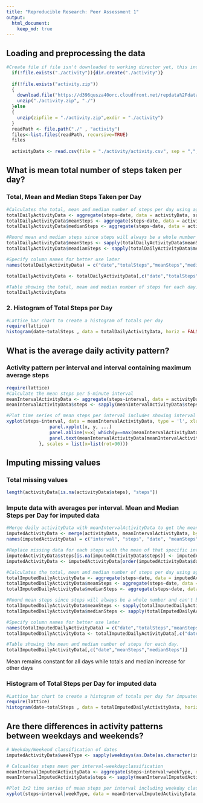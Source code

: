 ```yaml
---
title: "Reproducible Research: Peer Assessment 1"
output: 
  html_document:
    keep_md: true
---
```



## Loading and preprocessing the data
```r

#Create file if file isn't downloaded to working director yet, this includes unzipping file 
  if(!file.exists("./activity")){dir.create("./activity")}
  
  if(!file.exists("activity.zip"))
  {
    download.file("https://d396qusza40orc.cloudfront.net/repdata%2Fdata%2Factivity.zip",destfile ="./activity.zip",method="auto")
    unzip("./activity.zip", "./")
  }else
  {
    unzip(zipfile = "./activity.zip",exdir = "./activity")
  }
  readPath <- file.path("./" , "activity")
  files<-list.files(readPath, recursive=TRUE)
  files
  
  activityData <- read.csv(file = "./activity/activity.csv", sep = ",", header = TRUE)

```


## What is mean total number of steps taken per day?
### Total, Mean and Median Steps Taken per Day
```r
#Calculates the total, mean and median number of steps per day using aggreate function.
totalDailyActivityData <- aggregate(steps~date, data = activityData, sum, na.rm=TRUE)
totalDailyActivityData$meanSteps <- aggregate(steps~date, data = activityData, mean, na.rm=TRUE)[,"steps"]
totalDailyActivityData$medianSteps <- aggregate(steps~date, data = activityData, median, na.rm=TRUE)[,"steps"]

#Round mean and median steps since steps will always be a whole number and can't be a fraction.
totalDailyActivityData$meanSteps <- sapply(totalDailyActivityData$meanSteps, round, digits = 0)
totalDailyActivityData$meadianSteps <- sapply(totalDailyActivityData$medianSteps, round, digits = 0)

#Specify column names for better use later
names(totalDailyActivityData) = c("date","totalSteps","meanSteps","medianSteps")

totalDailyActivityData <- totalDailyActivityData[,c("date","totalSteps","meanSteps","medianSteps")]

#Table showing the total, mean and median number of steps for each day.
totalDailyActivityData

```

### 2. Histogram of Total Steps per Day
```r
#Lattice bar chart to create a histogram of totals per day
require(lattice)
histogram(date~totalSteps , data = totalDailyActivityData, horiz = FALSE, xlab  = "Date", ylab = "Total Steps", main="Total Steps Per Day")

```


## What is the average daily activity pattern?
### Activity pattern per interval and interval containing maximum average steps
```r
require(lattice)
#Calculate the mean steps per 5-minute interval
meanIntervalActivityData <- aggregate(steps~interval, data = activityData, mean, na.rm=TRUE)
meanIntervalActivityData$steps <- sapply(meanIntervalActivityData$steps, round,digits = 0)

#Plot time series of mean steps per interval includes showing interval with max mean steps
xyplot(steps~interval, data = meanIntervalActivityData, type = 'l', xlab  = "Interval", ylab = "Average Steps", main="Average Steps Taken Per Interval",panel = function(x,y,...){
                panel.xyplot(x, y, ...)
                panel.abline(v=x[ which(y==max(meanIntervalActivityData$steps))], lty = 1, col = "black")
                panel.text(meanIntervalActivityData[meanIntervalActivityData$steps == max(meanIntervalActivityData$steps),"interval"],max(meanIntervalActivityData$steps),labels = paste("Mean MaxStep Interval = ",  meanIntervalActivityData[meanIntervalActivityData$steps == max(meanIntervalActivityData$steps),"interval"]))
            }, scales = list(x=list(rot=90)))


```


## Imputing missing values
### Total missing values
```r
length(activityData[is.na(activityData$steps), "steps"])

```

### Impute data with averages per interval. Mean and Median Steps per Day for imputed data
```r
#Merge daily activityData with meanIntervalActivityData to get the means of all the intervals
imputedActivityData <- merge(activityData, meanIntervalActivityData, by = "interval", all.x = TRUE)
names(imputedActivityData) = c("interval", "steps", "date", "meanSteps")

#Replace missing data for each steps with the mean of that specific interval.
imputedActivityData$steps[is.na(imputedActivityData$steps)] <- imputedActivityData$meanSteps[is.na(imputedActivityData$steps)]
imputedActivityData <- imputedActivityData[order(imputedActivityData$date),c("steps","date","interval")]

#Calculates the total, mean and median number of steps per day using aggreate function.
totalImputedDailyActivityData <- aggregate(steps~date, data = imputedActivityData, sum)
totalImputedDailyActivityData$meanSteps <- aggregate(steps~date, data = imputedActivityData, mean)[,"steps"]
totalImputedDailyActivityData$medianSteps <- aggregate(steps~date, data = imputedActivityData, median)[,"steps"]

#Round mean steps since steps will always be a whole number and can't be a fraction.
totalImputedDailyActivityData$meanSteps <- sapply(totalImputedDailyActivityData$meanSteps, round, digits = 0)
totalImputedDailyActivityData$medianSteps <- sapply(totalImputedDailyActivityData$medianSteps, round, digits = 0)

#Specify column names for better use later
names(totalImputedDailyActivityData) = c("date","totalSteps","meanSteps","medianSteps")
totalImputedDailyActivityData <- totalImputedDailyActivityData[,c("date","totalSteps","meanSteps","medianSteps")]

#Table showing the mean and median number of steps for each day.
totalImputedDailyActivityData[,c("date","meanSteps","medianSteps")]

```
Mean remains constant for all days while totals and median increase for other days

### Histogram of Total Steps per Day for imputed data
```r
#Lattice bar chart to create a histogram of totals per day for impuuted data
require(lattice)
histogram(date~totalSteps , data = totalImputedDailyActivityData, horiz = FALSE, xlab  = "Date", ylab = "Total Steps Taken", main="Total Steps Taken Per Day For Imputed Daily Activity Data")

```


## Are there differences in activity patterns between weekdays and weekends?
```r
# Weekday/Weekend classification of dates
imputedActivityData$weekType <- sapply(weekdays(as.Date(as.character(imputedActivityData$date))), function(x) if(x %in% c("Saturday","Sunday")) "weekend" else "weekday")

# Calcualtes steps mean per interval-weekdayclassification 
meanIntervalImputedActivityData <- aggregate(steps~interval+weekType, data = imputedActivityData, mean)
meanIntervalImputedActivityData$steps <- sapply(meanIntervalImputedActivityData$steps, round, digits = 0)

#Plot 1x2 time series of mean steps per interval including weekday clasiffications in each panel
xyplot(steps~interval|weekType, data = meanIntervalImputedActivityData, type = 'l', xlab  = "Interval", ylab = "Average Steps Taken", main="Average Steps Taken Per Interval For Imputed Daily Activity Data", scales = list(x=list(rot=90)), layout=c(1,2))
```